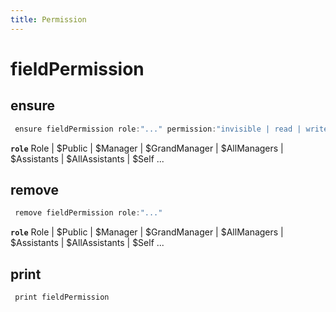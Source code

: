 ```yaml
---
title: Permission
---
```


# fieldPermission

## ensure

```js filename="Terminal" copy
 ensure fieldPermission role:"..." permission:"invisible | read | writeOnce | write" default:"invisible | read | writeOnce | write"
```

**`role`**
Role | $Public | $Manager | $GrandManager | $AllManagers | $Assistants | $AllAssistants | $Self ...


## remove

```js filename="Terminal" copy
 remove fieldPermission role:"..."
```

**`role`**
Role | $Public | $Manager | $GrandManager | $AllManagers | $Assistants | $AllAssistants | $Self ...


## print

```js filename="Terminal" copy
 print fieldPermission
```


